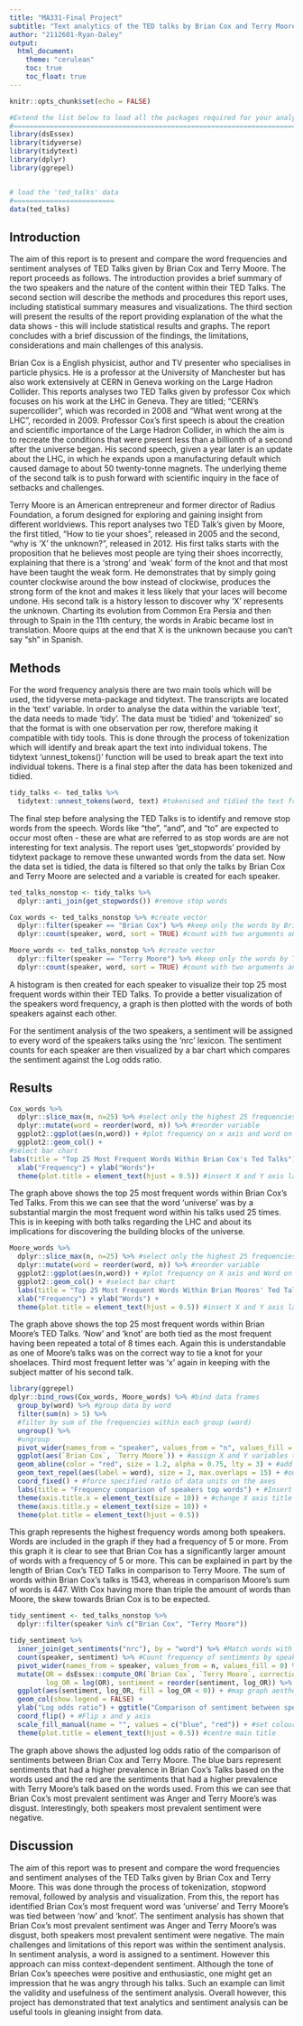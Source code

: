 ---
title: "MA331-Final Project"
subtitle: "Text analytics of the TED talks by Brian Cox and Terry Moore"
author: "2112601-Ryan-Daley"
output: 
  html_document:
    theme: "cerulean"
    toc: true
    toc_float: true
---

```{r setup, include=FALSE}
knitr::opts_chunk$set(echo = FALSE)

#Extend the list below to load all the packages required for your analyses here:
#===============================================================================
library(dsEssex)
library(tidyverse)
library(tidytext)
library(dplyr)
library(ggrepel)


# load the 'ted_talks' data
#=========================
data(ted_talks)
```

## Introduction

The aim of this report is to present and compare the word frequencies and sentiment analyses of TED Talks given by Brian Cox and Terry Moore. The report proceeds as follows. The introduction provides a brief summary of the two speakers and the nature of the content within their TED Talks. The second section will describe the methods and procedures this report uses, including statistical summary measures and visualizations. The third section will present the results of the report providing explanation of the what the data shows - this will include statistical results and graphs. The report concludes with a brief discussion of the findings, the limitations, considerations and main challenges of this analysis.

Brian Cox is a English physicist, author and TV presenter who specialises in particle physics. He is a professor at the University of Manchester but has also work extensively at CERN in Geneva working on the Large Hadron Collider. This reports analyses two TED Talks given by professor Cox which focuses on his work at the LHC in Geneva. They are titled; "CERN's supercollider", which was recorded in 2008 and "What went wrong at the LHC", recorded in 2009. Professor Cox's first speech is about the creation and scientific importance of the Large Hadron Collider, in which the aim is to recreate the conditions that were present less than a billionth of a second after the universe began. His second speech, given a year later is an update about the LHC, in which he expands upon a manufacturing default which caused damage to about 50 twenty-tonne magnets. The underlying theme of the second talk is to push forward with scientific inquiry in the face of setbacks and challenges.

Terry Moore is an American entrepreneur and former director of Radius Foundation, a forum designed for exploring and gaining insight from different worldviews. This report analyses two TED Talk's given by Moore, the first titled, "How to tie your shoes", released in 2005 and the second, "why is 'X' the unknown?", released in 2012. His first talks starts with the proposition that he believes most people are tying their shoes incorrectly, explaining that there is a 'strong' and 'weak' form of the knot and that most have been taught the weak form. He demonstrates that by simply going counter clockwise around the bow instead of clockwise, produces the strong form of the knot and makes it less likely that your laces will become undone. His second talk is a history lesson to discover why 'X' represents the unknown. Charting its evolution from Common Era Persia and then through to Spain in the 11th century, the words in Arabic became lost in translation. Moore quips at the end that X is the unknown because you can't say "sh" in Spanish.

## Methods
For the word frequency analysis there are two main tools which will be used, the tidyverse meta-package and tidytext. The transcripts are located in the 'text' variable. In order to analyse the data within the variable 'text', the data needs to made 'tidy'. The data must be 'tidied' and 'tokenized' so that the format is with one observation per row, therefore making it compatible with tidy tools. This is done through the process of tokenization which will identify and break apart the text into individual tokens. The tidytext 'unnest_tokens()' function will be used to break apart the text into individual tokens. There is a final step after the data has been tokenized and tidied.
```{r, echo=FALSE, message=FALSE, warning=FALSE}
tidy_talks <- ted_talks %>%
  tidytext::unnest_tokens(word, text) #tokenised and tidied the text from input column 'text' to output column 'word'
```

The final step before analysing the TED Talks is to identify and remove stop words from the speech. Words like "the", "and", and "to" are expected to occur most often - these are what are referred to as stop words are are not interesting for text analysis. The report uses 'get_stopwords' provided by tidytext package to remove these unwanted words from the data set. Now the data set is tidied, the data is filtered so that only the talks by Brian Cox and Terry Moore are selected and a variable is created for each speaker. 

```{r echo=FALSE, warning=FALSE, message=FALSE}
ted_talks_nonstop <- tidy_talks %>%
  dplyr::anti_join(get_stopwords()) #remove stop words
```

```{r echo=FALSE, warning=FALSE, message=FALSE}
Cox_words <- ted_talks_nonstop %>% #create vector 
  dplyr::filter(speaker == "Brian Cox") %>% #keep only the words by Brian Cox
  dplyr::count(speaker, word, sort = TRUE) #count with two arguments and sort in descending order

Moore_words <- ted_talks_nonstop %>% #create vector
  dplyr::filter(speaker == "Terry Moore") %>% #keep only the words by Terry Moore
  dplyr::count(speaker, word, sort = TRUE) #count with two arguments and sort in descending order
```
A histogram is then created for each speaker to visualize their top 25 most frequent words within their TED Talks. To provide a better visualization of the speakers word frequency, a graph is then plotted with the words of both speakers against each other. 

For the sentiment analysis of the two speakers, a sentiment will be assigned to every word of the speakers talks using the 'nrc' lexicon. The sentiment counts for each speaker are then visualized by a bar chart which compares the sentiment against the Log odds ratio.  

## Results

```{r, echo=FALSE, fig.cap="Fig.1"}
Cox_words %>%
  dplyr::slice_max(n, n=25) %>% #select only the highest 25 frequencies 
  dplyr::mutate(word = reorder(word, n)) %>% #reorder variable
  ggplot2::ggplot(aes(n,word)) + #plot frequency on x axis and word on y axis
  ggplot2::geom_col() +
#select bar chart
labs(title = "Top 25 Most Frequent Words Within Brian Cox's Ted Talks") +
  xlab("Frequency") + ylab("Words")+
  theme(plot.title = element_text(hjust = 0.5)) #insert X and Y axis labels and adjust main title to centre
```  

The graph above shows the top 25 most frequent words within Brian Cox's Ted Talks. From this we can see that the word 'universe'  was by a substantial margin the most frequent word within his talks used 25 times. This is in keeping with both talks regarding the LHC and about its implications for discovering the building blocks of the universe.
```{r, echo=FALSE, fig.cap="Fig.2"}
Moore_words %>%
  dplyr::slice_max(n, n=25) %>% #select only the highest 25 frequencies 
  dplyr::mutate(word = reorder(word, n)) %>% #reorder variable
  ggplot2::ggplot(aes(n,word)) + #plot frequency on X axis and Word on Y axis
  ggplot2::geom_col() + #select bar chart
  labs(title = "Top 25 Most Frequent Words Within Brian Moores' Ted Talks") + #insert main title
  xlab("Frequency") + ylab("Words") +
  theme(plot.title = element_text(hjust = 0.5)) #insert X and Y axis labels and adjust main title to centre
```

The graph above shows the top 25 most frequent words within Brian Moore's TED Talks. 'Now' and 'knot' are both tied as the most frequent having been repeated a total of 8 times each. Again this is understandable as one of Moore's talks was on the correct way to tie a knot for your shoelaces. Third most frequent letter was 'x' again in keeping with the subject matter of his second talk. 
```{r echo=FALSE, warning= FALSE, fig.cap="Fig.3"} 
library(ggrepel)
dplyr::bind_rows(Cox_words, Moore_words) %>% #bind data frames
  group_by(word) %>% #group data by word
  filter(sum(n) > 5) %>% 
  #filter by sum of the frequencies within each group (word)
  ungroup() %>% 
  #ungroup
  pivot_wider(names_from = "speaker", values_from = "n", values_fill = 0) %>% # convert to wide format: get column names from the speaker variable
  ggplot(aes(`Brian Cox`, `Terry Moore`)) + #assign X and Y variables to aesthetics of geoms
  geom_abline(color = "red", size = 1.2, alpha = 0.75, lty = 3) + #add straight line, modify colour, size and opacity
  geom_text_repel(aes(label = word), size = 2, max.overlaps = 15) + #outline texts and prevent overlapping amongst text
  coord_fixed() + #force specified ratio of data units on the axes
  labs(title = "Frequency comparison of speakers top words") + #Insert main title 
  theme(axis.title.x = element_text(size = 10)) + #change X axis title size 
  theme(axis.title.y = element_text(size = 10)) +
  theme(plot.title = element_text(hjust = 0.5))
```

This graph represents the highest frequency words among both speakers. Words are included in the graph if they had a frequency of 5 or more. From this graph it is clear to see that Brian Cox has a significantly larger amount of words with a frequency of 5 or more. This can be explained in part by the length of Brian Cox's TED Talks in comparison to Terry Moore. The sum of words within Brian Cox's talks is 1543, whereas in comparison Moore's sum of words is 447. With Cox having more than triple the amount of words than Moore, the skew towards Brian Cox is to be expected.
```{r echo=FALSE, fig.cap="fig.4"}
tidy_sentiment <- ted_talks_nonstop %>%
  dplyr::filter(speaker %in% c("Brian Cox", "Terry Moore"))

tidy_sentiment %>%
  inner_join(get_sentiments("nrc"), by = "word") %>% #Match words with appropriate sentiments
  count(speaker, sentiment) %>% #Count frequency of sentiments by speaker 
  pivot_wider(names_from = speaker, values_from = n, values_fill = 0) %>% #Widen data frame
  mutate(OR = dsEssex::compute_OR(`Brian Cox`, `Terry Moore`, correction = FALSE), 
         log_OR = log(OR), sentiment = reorder(sentiment, log_OR)) %>% #create new columns for odds ratio and log odds ratio
  ggplot(aes(sentiment, log_OR, fill = log_OR < 0)) + #map graph aesthetics
  geom_col(show.legend = FALSE) +
  ylab("Log odds ratio") + ggtitle("Comparison of sentiment between speakers") + #plot bar chart, label y-axis and main title
  coord_flip() + #Flip x and y axis
  scale_fill_manual(name = "", values = c("blue", "red")) + #set colours for bars
  theme(plot.title = element_text(hjust = 0.5)) #centre main title 
```

The graph above shows the adjusted log odds ratio of the comparison of sentiments between Brian Cox and Terry Moore. The blue bars represent sentiments that had a higher prevalence in Brian Cox's Talks based on the words used and the red are the sentiments that had a higher prevalence with Terry Moore's talk based on the words used. From this we can see that Brian Cox's most prevalent sentiment was Anger and Terry Moore's was disgust. Interestingly, both speakers most prevalent sentiment were negative.

## Discussion
The aim of this report was to present and compare the word frequencies and sentiment analyses of the TED Talks given by Brian Cox and Terry Moore. This was done through the process of tokenization, stopword removal, followed by analysis and visualization. From this, the report has identified Brian Cox's most frequent word was 'universe' and Terry Moore's was tied between 'now' and 'knot'. The sentiment analysis has shown that Brian Cox's most prevalent sentiment was Anger and Terry Moore's was disgust, both speakers most prevalent sentiment were negative. The main challenges and limitations of this report was within the sentiment analysis. In sentiment analysis, a word is assigned to a sentiment. However this approach can miss context-dependent sentiment. Although the tone of Brian Cox's speeches were positive and enthusiastic, one might get an impression that he was angry through his talks. Such an example can limit the validity and usefulness of the sentiment analysis. Overall however, this project has demonstrated that text analytics and sentiment analysis can be useful tools in gleaning insight from data.
